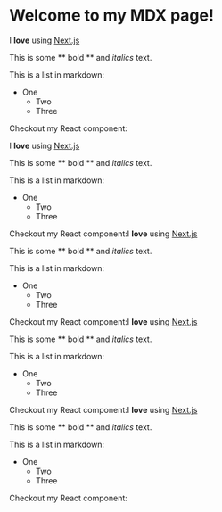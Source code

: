 
# Welcome to my MDX page!
 
I **love** using [Next.js](https://nextjs.org/)

This is some ** bold ** and _italics_ text.
 
This is a list in markdown:

- One
    - Two
    - Three
 
Checkout my React component:


I **love** using [Next.js](https://nextjs.org/)

This is some ** bold ** and _italics_ text.
 
This is a list in markdown:

- One
    - Two
    - Three
 
Checkout my React component:I **love** using [Next.js](https://nextjs.org/)

This is some ** bold ** and _italics_ text.
 
This is a list in markdown:

- One
    - Two
    - Three
 
Checkout my React component:I **love** using [Next.js](https://nextjs.org/)

This is some ** bold ** and _italics_ text.
 
This is a list in markdown:

- One
    - Two
    - Three
 
Checkout my React component:I **love** using [Next.js](https://nextjs.org/)

This is some ** bold ** and _italics_ text.
 
This is a list in markdown:

- One
    - Two
    - Three
 
Checkout my React component: